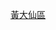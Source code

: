 {{Navbox
|name        = 黃大仙區小巴路線列表
|title       = 以[[黃大仙區]]作總站或折返點小巴路線（以下為目的地區份）
|bodystyle   = background: #f9f9f9;
|liststyle   = text-align: left;%;
|groupstyle  = background: #ececec; text-align: center; width: 15%;;
|belowstyle  = text-align: center;;
|oddstyle    = background: #f9f9f9;
|evenstyle   = background: #f9f9f9;
|state       = collapsed
|group1      = [[九龍東]]
|list1       = '''<往返[[黃大仙區]]內>''' [[九龍區專線小巴18M線|18M]] • [[九龍區專線小巴19線|19]] • [[九龍區專線小巴19A線|19A]] • [[九龍區專線小巴19M線|19M • 19S]] • [[九龍區專線小巴20線|20 • 20M]] • [[九龍區專線小巴33A線|33A]] • [[九龍區專線小巴33M線|33M]] • [[九龍區專線小巴37M線|37A • 37B • 37M]] • [[九龍區專線小巴38M線|38M]] • [[九龍區專線小巴39M線|39M]] • [[九龍區專線小巴52線|52]] • [[九龍區專線小巴53M線|53M]] • [[九龍區專線小巴79M線|79M／79S]]<br>'''<往返[[觀塘區]]>''' [[九龍區專線小巴16線|16 • 16A • 16B • 16S]] • [[九龍區專線小巴54線|54 • 54S]] • [[九龍區專線小巴68線|68]]
|group2      = [[九龍西]]
|list2       = '''<往返[[九龍城區]]>''' [[九龍區專線小巴13A線|13A]] • [[九龍區專線小巴25M線|25A • 25B • 25M]] • [[九龍區專線小巴88線|88]]<br>'''<往返[[油尖旺區]]>''' [[九龍區專線小巴66S線|66S]] • [[九龍區專線小巴70線|70]]<br>'''<往返[[深水埗區]]>''' [[九龍區專線小巴72線|72]] • [[九龍區專線小巴73線|73]]
|group3      = [[新界東]]
|list3       = '''<往返[[西貢區]]>''' [[新界區專線小巴1A線|1A／1S]] • [[新界區專線小巴11線|11／11S • 11B]] • [[新界區專線小巴102線|102 • 102B]] • [[新界區專線小巴102S線|102S]] • [[新界區專線小巴111線|111]]
|category =
| color    = #ccccff
）</small>
| below  = 以上路線已全數加入[[長者及合資格殘疾人士公共交通票價優惠計劃]]
}}<noinclude>[[Category:香港小巴路線模板|黃大仙區]]</noinclude>